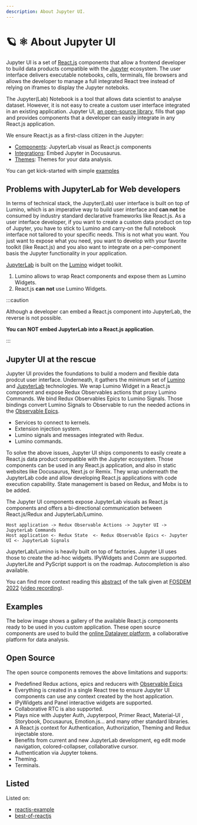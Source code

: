 ```yaml
---
description: About Jupyter UI.
---
```



# 🪐 ⚛️ About Jupyter UI

Jupyter UI is a set of [React.js](https://reactjs.org) components that allow a frontend developer to build data products compatible with the [Jupyter](https://jupyter.org) ecosystem. The user interface delivers executable notebooks, cells, terminals, file browsers and allows the developer to manage a full integrated React tree instead of relying on iframes to display the Jupyter noteboks.

The Jupyter(Lab) Notebook is a tool that allows data scientist to analyse dataset. However, it is not easy to create a custom user interface integrated in an existing application. Jupyter UI, [an open-source library](https://github.com/datalayer/jupyter-ui), fills that gap and provides components that a developer can easily integrate in any React.js application.

We ensure React.js as a first-class citizen in the Jupyter:

- [Components](/docs/category/components): JupyterLab visual as React.js components
- [Integrations](/docs/category/integrations): Embed Jupyter in Docusaurus.
- [Themes](/docs/category/themes): Themes for your data analysis.

You can get kick-started with simple [examples](/docs/category/examples)

## Problems with JupyterLab for Web developers

In terms of technical stack, the Jupyter(Lab) user interface is built on top of Lumino, which is an imperative way to build user interface and **can not** be consumed by industry standard declarative frameworks like React.js. As a user interface developer, if you want to create a custom data product on top of Jupyter, you have to stick to Lumino and carry-on the full notebook interface not tailored to your specific needs. This is not what you want. You just want to expose what you need, you want to develop with your favorite toolkit (like React.js) and you also want to integrate on a per-component basis the Jupyter functionality in your application.

[JupyterLab](https://github.com/jupyterlab/jupyterlab) is built on the [Lumino](https://github.com/jupyterlab/lumino) widget toolkit.

1. Lumino allows to wrap React components and expose them as Lumino Widgets.
2. React.js **can not** use Lumino Widgets.

:::caution

Although a developer can embed a React.js component into JupyterLab, the reverse is not possible.

**You can NOT embed JupyterLab into a React.js application**.

:::

## Jupyter UI at the rescue

Jupyter UI provides the foundations to build a modern and flexible data prodcut user interface. Underneath, it gathers the minimum set of [Lumino](https://github.com/jupyterlab/lumino) and [JupyterLab](https://github.com/jupyterlab/jupyterlab) technologies. We wrap Lumino Widget in a React.js component and expose Redux Observables actions that proxy Lumino Commands. We bind Redux Observables Epics to Lumino Signals. Those bindings convert Lumino Signals to Observable to run the needed actions in the [Observable Epics](https://redux-observable.js.org/docs/basics/Epics.html).

- Services to connect to kernels.
- Extension injection system.
- Lumino signals and messages integrated with Redux.
- Lumino commands.

To solve the above issues, Jupyter UI ships components to easily create a React.js data product compatible with the Jupyter ecosystem. Those components can be used in any React.js application, and also in static websites like Docusaurus, Next.js or Remix. They wrap underneath the JupyterLab code and allow developing React.js applications with code execution capability. State management is based on Redux, and Mobx is to be added.

The Jupyter UI components expose JupyterLab visuals as React.js components and offers a bi-directional communication between React.js/Redux and JupyterLab/Lumino.

```
Host application -> Redux Observable Actions -> Jupyter UI -> JupyterLab Commands
Host application <- Redux State  <- Redux Observable Epics <- Jupyter UI <- JupyterLab Signals
```

<ModalImage
  small="https://datalayer-jupyter-examples.s3.amazonaws.com/jupyter-react-communication.png"
  large="https://datalayer-jupyter-examples.s3.amazonaws.com/jupyter-react-communication.png"
  alt="Jupyter UI Communication"
/>

JupyterLab/Lumino is heavily built on top of factories. Jupyter UI uses those to create the ad-hoc widgets. IPyWidgets and Comm are supported. JupyterLite and PyScript support is on the roadmap. Autocompletion is also available.

You can find more context reading this [abstract](https://fosdem.org/2022/schedule/event/lt_jupyter) of the talk given at [FOSDEM 2022](https://fosdem.org/2022) ([video recording](http://bofh.nikhef.nl/events/FOSDEM/2022/L.lightningtalks/lt_jupyter.webm)).

## Examples

The below image shows a gallery of the available React.js components ready to be used in you custom application. These open source components are used to build the [online Datalayer platform](https://datalayer.io), a collaborative platform for data analysis.

<ModalImage
  small="https://datalayer-jupyter-examples.s3.amazonaws.com/jupyter-react-gallery.gif"
  large="https://datalayer-jupyter-examples.s3.amazonaws.com/jupyter-react-gallery.gif"
  alt="Jupyter UI Gallery"
/>

## Open Source

The open source components removes the above limitations and supports:

- Predefined Redux actions, epics and reducers with [Observable Epics](https://redux-observable.js.org/docs/basics/Epics.html)
- Everything is created in a single React tree to ensure Jupyter UI components can use any context created by the host application.
- IPyWidgets and Panel interactive widgets are supported.
- Collaborative RTC is also supported.
- Plays nice with Jupyter Auth, Jupyterpool, Primer React, Material-UI , Storybook, Docusaurus, Emotion.js... and many other standard libraries.
- A React.js context for Authentication, Authorization, Theming and Redux injectable store.
- Benefits from current and new JupyterLab development, eg edit mode navigation, colored-collapser, collaborative cursor.
- Authentication via Jupyter tokens.
- Theming.
- Terminals.

## Listed

Listed on:

- [reactjs-example](https://reactjsexample.com/react-components-compatible-with-the-jupyter-ecosystem-to-create-your-own-custom-data-product)
- [best-of-reactjs](https://bestofreactjs.com/repo/datalayer-jupyter-react-react-react-apps)  
